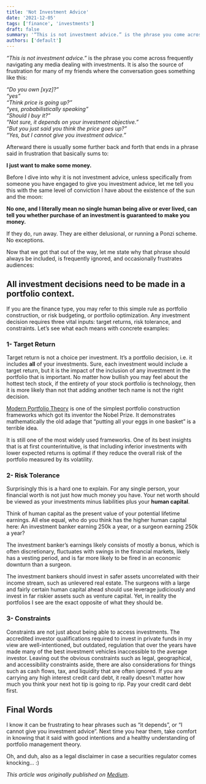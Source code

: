 ```yaml
---
title: 'Not Investment Advice'
date: '2021-12-05'
tags: ['finance', 'investments']
draft: false
summary: '“This is not investment advice.” is the phrase you come across frequently navigating any media dealing with investments.'
authors: ['default']
---
```


*“This is not investment advice.”* is the phrase you come across frequently navigating any media dealing with
investments. It is also the source of frustration for many of my friends where the conversation goes something like
this:

_“Do you own [xyz]?”_\
_“yes”_\
_“Think price is going up?”_\
_“yes, probabilistically speaking”_\
_“Should I buy it?”_\
_“Not sure, it depends on your investment objective.”_\
_“But you just said you think the price goes up?”_\
_“Yes, but I cannot give you investment advice.”_

Afterward there is usually some further back and forth that ends in a phrase said in frustration that basically sums to:

**I just want to make some money.**

Before I dive into why it is not investment advice, unless specifically from someone you have engaged to give you investment
advice, let me tell you this with the same level of conviction I have about the existence of the sun and the moon:

**No one, and I literally mean no single human being alive or ever lived, can tell you whether purchase of an
investment is guaranteed to make you money.**

If they do, run away. They are either delusional, or running a Ponzi scheme. No exceptions.

Now that we got that out of the way, let me state why that phrase should always be included, is frequently ignored,
and occasionally frustrates audiences:
## All investment decisions need to be made in a portfolio context.
If you are the finance type, you may refer to this simple rule as portfolio construction, or risk budgeting, or
portfolio optimization. Any investment decision requires three vital inputs: target returns, risk tolerance, and
constraints. Let’s see what each means with concrete examples:

### 1- Target Return

Target return is not a choice per investment. It’s a portfolio decision, i.e. it includes **all** of your investments.
Sure, each investment would include a target return, but it is the impact of the inclusion of any investment in the
portfolio that is important. No matter how bullish you may feel about the hottest tech stock, if the entirety of your stock portfolio is technology, then it is more likely than not that adding another tech name is not the right decision.

[Modern Portfolio Theory](https://en.wikipedia.org/wiki/Modern_portfolio_theory) is one of the simplest portfolio
construction frameworks which got its inventor the Nobel Prize. It demonstrates mathematically the old adage that
“putting all your eggs in one basket” is a terrible idea.

It is still one of the most widely used frameworks. One of its best insights that is at first counterintuitive,
is that including inferior investments with lower expected returns is optimal if they reduce the overall risk of the portfolio measured by its volatility.

### 2- Risk Tolerance

Surprisingly this is a hard one to explain. For any single person, your financial worth is not just how much money
you have. Your net worth should be viewed as your investments minus liabilities plus your **human capital**.

Think of human capital as the present value of your potential lifetime earnings. All else equal, who do you think
has the higher human capital here: An investment banker earning 250k a year, or a surgeon earning 250k a year?

The investment banker’s earnings likely consists of mostly a bonus, which is often discretionary, fluctuates with
swings in the financial markets, likely has a vesting period, and is far more likely to be fired in an economic
downturn than a surgeon.

The investment bankers should invest in safer assets uncorrelated with their income stream, such as unlevered real
estate. The surgeons with a large and fairly certain human capital ahead should use leverage judiciously and invest
in far riskier assets such as venture capital. Yet, in reality the portfolios I see are the exact opposite of what they should be.

### 3- Constraints

Constraints are not just about being able to access investments. The accredited investor qualifications required to
invest in private funds in my view are well-intentioned, but outdated, regulation that over the years have made
many of the best investment vehicles inaccessible to the average investor. Leaving out the obvious constraints such as legal,
geographical, and accessibility constraints aside, there are also considerations for things such as cash flows, tax,
and liquidity that are often ignored. If you are carrying any high interest credit card debt, it really doesn't
matter how much you think your next hot tip is going to rip. Pay your credit card debt first.

## Final Words

I know it can be frustrating to hear phrases such as “it depends”, or “I cannot give you investment advice”.
Next time you hear them, take comfort in knowing that it said with good intentions and a healthy understanding of
portfolio management theory.

Oh, and duh, also as a legal disclaimer in case a securities regulator comes knocking… :)

_This article was originally published on [Medium](https://kavehtehrani.medium.com/not-investment-advice-1a37d8810221)_.


